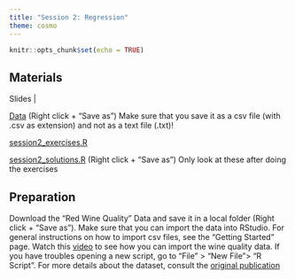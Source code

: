```yaml
---
title: "Session 2: Regression"
theme: cosmo
---
```


```r
knitr::opts_chunk$set(echo = TRUE)
```
## Materials

Slides | 

[Data](https://raw.githubusercontent.com/jmahieu/R-workshop/main/data/winequality-red.csv) (Right click + "Save as") Make sure that you save it as a csv file (with .csv as extension) and not as a text file (.txt)!

[session2_exercises.R](https://raw.githubusercontent.com/jmahieu/R-workshop/main/session2_exercises.R)

[session2_solutions.R](https://raw.githubusercontent.com/jmahieu/R-workshop/main/session_1_solutions.R) (Right click + "Save as") Only look at these after doing the exercises

  
## Preparation
Download the "Red Wine Quality" Data and save it in a local folder (Right click + "Save as"). Make sure that you can import the data into RStudio. For general instructions on how to import csv files, see the "Getting Started" page. Watch this [video](https://video.vu.nl/media/Importing+the+wine+quality+data+into+RStudio/1_ogskw7d1) to see how you can import the wine quality data. If you have troubles opening a new script, go to "File" > "New File"> "R Script". For more details about the dataset, consult the [original publication](https://www.sciencedirect.com/science/article/abs/pii/S0167923609001377?via%3Dihub)

